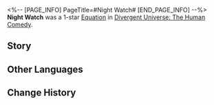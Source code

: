 <%-- [PAGE_INFO]
PageTitle=#Night Watch#
[END_PAGE_INFO] --%>
{{Removed|Equation}}
{{Equation Infobox
|period   = The Human Comedy
|rarity   = 1
|path1    = Nihility*3
|path2    = Preservation*2
|effect   = When the enemy target enters battle, they are inflicted with the Bleed effect. While Bleeding, they will take Physical DoT equal to {{Color|h|10%}} of their Max HP at the start of their turn. This DMG cannot exceed {{Color|h|650%}} of all allies' total Shield Effect.
|mentions = 
}}
'''Night Watch''' was a 1-star [[Divergent Universe: The Human Comedy/Equatoins|Equation]] in [[Divergent Universe: The Human Comedy]].

==Story==
{{Description|When Wintersweet-II turned into a black hole due to gravitational collapse, drawing numerous onlookers, you suddenly had the urge to open the protective barrier of the sightseeing ship and take a leap toward the event horizon of intertwining light and darkness. Death is always tempting &mdash; it is like a carnivorous plant with the brightest colors in the forest that lures the lost insects yet cut off their path.<br /><br />Where should life lead? You have no clue, but you are certain death is not the answer. You listen to each sorrowful tale, seeing them seep into the crevices in the cosmos, making the hopeless journey seem insurmountable. Even so, you still yearn to be a guardian at the edge of the black hole. You want to stop the children who intend to plunge into nihility and tell them, "The future lies in the other direction."}}
<!--
==Gameplay Notes==
* 
-->
==Other Languages==
{{Other Languages
|en   = Night Watch
|zhs  = 守夜人
|zht  = 守夜人
|ja   = ナイトウォッチ
|ko   = 밤의 파수꾼
|es   = Guardia nocturn{{MC|f=a|m=o}}
|fr   = Garde de nuit
|ru   = Ночная стража
|th   = ผู้พิทักษ์ยามวิกาล
|vi   = Người Gác Đêm
|de   = Nachtwache
|id   = Night Watch
|pt   = Vigia Noturno
}}

==Change History==
{{Change History|2.3}}